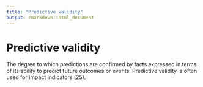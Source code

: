 ```yaml
---
title: "Predictive validity"
output: rmarkdown::html_document
---
```


# Predictive validity

The degree to which predictions are  confirmed by facts expressed in terms  of its ability to predict future outcomes  or events. Predictive validity is often used  for impact indicators (25).
